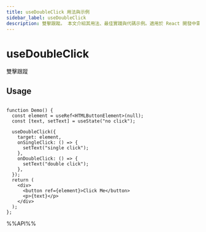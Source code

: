 ```yaml
---
title: useDoubleClick 用法與示例
sidebar_label: useDoubleClick
description: 雙擊跟蹤。 本文介紹其用法、最佳實踐與代碼示例。適用於 React 開發中需要處理副作用的場景。
---
```

# useDoubleClick

雙擊跟蹤

## Usage

```tsx live

function Demo() {
  const element = useRef<HTMLButtonElement>(null);
  const [text, setText] = useState("no click");

  useDoubleClick({
    target: element,
    onSingleClick: () => {
      setText("single click");
    },
    onDoubleClick: () => {
      setText("double click");
    },
  });
  return (
    <div>
      <button ref={element}>Click Me</button>
      <p>{text}</p>
    </div>
  );
};

```

%%API%%